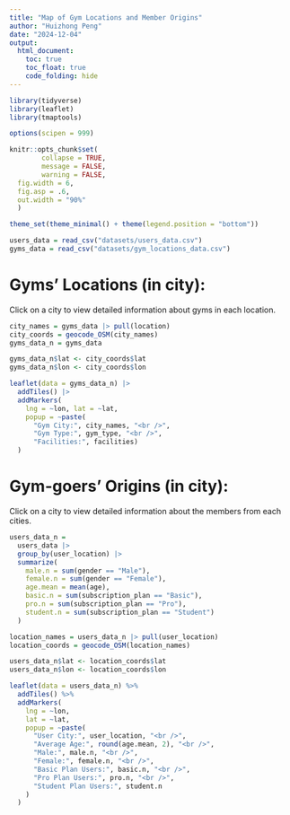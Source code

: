 ```yaml
---
title: "Map of Gym Locations and Member Origins"
author: "Huizhong Peng"
date: "2024-12-04"
output: 
  html_document:
    toc: true
    toc_float: true
    code_folding: hide
---
```


```r
library(tidyverse)
library(leaflet)
library(tmaptools)

options(scipen = 999)

knitr::opts_chunk$set(
        collapse = TRUE, 
        message = FALSE, 
        warning = FALSE,
  fig.width = 6,
  fig.asp = .6,
  out.width = "90%"
  )

theme_set(theme_minimal() + theme(legend.position = "bottom"))
```

```r
users_data = read_csv("datasets/users_data.csv")
gyms_data = read_csv("datasets/gym_locations_data.csv")
```

# Gyms' Locations (in city):
Click on a city to view detailed information about gyms in each location.

```r
city_names = gyms_data |> pull(location)
city_coords = geocode_OSM(city_names)
gyms_data_n = gyms_data

gyms_data_n$lat <- city_coords$lat
gyms_data_n$lon <- city_coords$lon

leaflet(data = gyms_data_n) |> 
  addTiles() |> 
  addMarkers(
    lng = ~lon, lat = ~lat, 
    popup = ~paste(
      "Gym City:", city_names, "<br />",
      "Gym Type:", gym_type, "<br />",
      "Facilities:", facilities)
  )
```

# Gym-goers' Origins (in city):
Click on a city to view detailed information about the members from each cities.

```r
users_data_n = 
  users_data |> 
  group_by(user_location) |> 
  summarize(
    male.n = sum(gender == "Male"),
    female.n = sum(gender == "Female"),
    age.mean = mean(age),
    basic.n = sum(subscription_plan == "Basic"),
    pro.n = sum(subscription_plan == "Pro"),
    student.n = sum(subscription_plan == "Student")
  )

location_names = users_data_n |> pull(user_location)
location_coords = geocode_OSM(location_names)

users_data_n$lat <- location_coords$lat
users_data_n$lon <- location_coords$lon

leaflet(data = users_data_n) %>%
  addTiles() %>%
  addMarkers(
    lng = ~lon, 
    lat = ~lat, 
    popup = ~paste(
      "User City:", user_location, "<br />", 
      "Average Age:", round(age.mean, 2), "<br />",
      "Male:", male.n, "<br />", 
      "Female:", female.n, "<br />", 
      "Basic Plan Users:", basic.n, "<br />", 
      "Pro Plan Users:", pro.n, "<br />", 
      "Student Plan Users:", student.n
    )
  )
```









